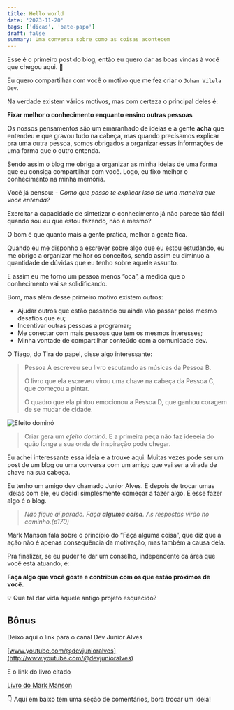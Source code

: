 ```yaml
---
title: Hello world
date: '2023-11-20'
tags: ['dicas', 'bate-papo']
draft: false
summary: Uma conversa sobre como as coisas acontecem
---
```


Esse é o primeiro post do blog, então eu quero dar as boas vindas à você que chegou aqui. 🎉

Eu quero compartilhar com você o motivo que me fez criar o `Johan Vilela Dev`.

Na verdade existem vários motivos, mas com certeza o principal deles é:

**Fixar melhor o conhecimento enquanto ensino outras pessoas**

Os nossos pensamentos são um emaranhado de ideias e a gente **acha** que entendeu e que gravou tudo na cabeça, mas quando precisamos explicar pra uma outra pessoa, somos obrigados a organizar essas informações de uma forma que o outro entenda.

Sendo assim o blog me obriga a organizar as minha ideias de uma forma que eu consiga compartilhar com você. Logo, eu fixo melhor o conhecimento na minha memória.

Você já pensou: _- Como que posso te explicar isso de uma maneira que você entenda?_

Exercitar a capacidade de sintetizar o conhecimento já não parece tão fácil quando sou eu que estou fazendo, não é mesmo?

O bom é que quanto mais a gente pratica, melhor a gente fica.

Quando eu me disponho a escrever sobre algo que eu estou estudando, eu me obrigo a organizar melhor os conceitos, sendo assim eu diminuo a quantidade de dúvidas que eu tenho sobre aquele assunto.

E assim eu me torno um pessoa menos “oca”, à medida que o conhecimento vai se solidificando.

Bom, mas além desse primeiro motivo existem outros:

- Ajudar outros que estão passando ou ainda vão passar pelos mesmo desafios que eu;
- Incentivar outras pessoas a programar;
- Me conectar com mais pessoas que tem os mesmos interesses;
- Minha vontade de compartilhar conteúdo com a comunidade dev.

O Tiago, do Tira do papel, disse algo interessante:

> Pessoa A escreveu seu livro escutando as músicas da Pessoa B.
>
> O livro que ela escreveu virou uma chave na cabeça da Pessoa C, que começou a pintar.
>
> O quadro que ela pintou emocionou a Pessoa D, que ganhou coragem de se mudar de cidade.

![Efeito dominó](/static/images/efeito-domino.png)

> Criar gera um *efeito dominó*. E a primeira peça não faz ideeeia do quão longe a sua onda de inspiração pode chegar.

Eu achei interessante essa ideia e a trouxe aqui. Muitas vezes pode ser um post de um blog ou uma conversa com um amigo que vai ser a virada de chave na sua cabeça.

Eu tenho um amigo dev chamado Junior Alves. E depois de trocar umas ideias com ele, eu decidi simplesmente começar a fazer algo. E esse fazer algo é o blog.

> _Não fique aí parado. Faça **alguma coisa**. As respostas virão no caminho.(p170)_

Mark Manson fala sobre o princípio do “Faça alguma coisa”, que diz que a ação não é apenas consequência da motivação, mas também a causa dela.

Pra finalizar, se eu puder te dar um conselho, independente da área que você está atuando, é:

**Faça algo que você goste e contribua com os que estão próximos de você.**

💡 Que tal dar vida àquele antigo projeto esquecido?

## Bônus

Deixo aqui o link para o canal Dev Junior Alves

[www.youtube.com/@devjunioralves](http://www.youtube.com/@devjunioralves)

E o link do livro citado

[Livro do Mark Manson](https://amzn.to/40IdYdZ)

👇 Aqui em baixo tem uma seção de comentários, bora trocar um ideia!
